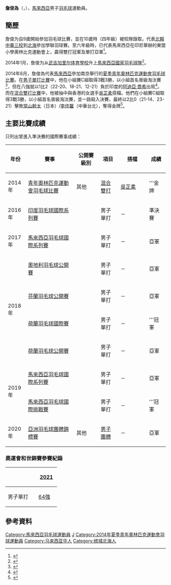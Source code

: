 {{noteTA|G1=Badminton}}
{{Infobox 羽球選手
| playername              = 詹俊為<br/>{{lang|en|Cheam June Wei}}
| image                   = 
| size                    = 
| caption                 = 
| birth_name              = 
| date_of_birth           = {{birth_date_and_age|1997|1|23}}<ref>{{en}}{{cite web|title=运动员- June Wei CHEAM|url=http://athlete.nanjing2014.org/html/31247_e.html|publisher=第二届夏季青年奥林匹克运动会组织委员会|deadurl=yes|archiveurl=https://web.archive.org/web/20140904183149/http://athlete.nanjing2014.org/html/31247_e.html|archivedate=2014-09-04|access-date=2014-09-04}}</ref>
| place_of_birth          = {{MAS}}[[槟城|槟城]][[诗不朗再也|诗不朗再也]]
| height                  = 
| weight                  = 
| event                   = 男子單打、男子雙打
| country                 = {{MAS}}
| years_intldebut         = 2014年
| years_started           = 2014年
| handedness              = 
| coach                   = 
| highest_ranking         = 第63位（男單）
| date_of_highest_ranking = 2019年12月17日<ref name="highest-ranking">{{en}}[http://bwfcontent.tournamentsoftware.com/ranking/player.aspx?id=17268&player=243527 BWF World Ranking - Ranking of June Wei CHEAM (92796)]</ref>
| current_ranking         = 第67位（男單）
| date_of_current_ranking = 2021年4月12日<ref>{{en}}[http://bwfcontent.tournamentsoftware.com/ranking/category.aspx?id=17268&category=472 BWF World Ranking - BWF世界排名榜 (4/19/2018) - Men's singles]</ref><ref>{{en}}[http://bwfcontent.tournamentsoftware.com/ranking/category.aspx?id=17268&category=474 BWF World Ranking - BWF世界排名榜 (4/19/2018) - Men's doubles] {{Wayback|url=http://bwfcontent.tournamentsoftware.com/ranking/category.aspx?id=17268&category=474 |date=20190713205518 }}</ref>
| played                  = 156勝–88負（男單）<br/>14勝–11負（男雙）<br/>1勝–1負（混雙）
| titles                  = 
| bwf_profile             = B7031DD3-B09C-47E9-ACBD-8B7E5D1678FE
| bwf_id                  = 92796
| updated                 = 2021年11月2日
}}
{{MedalTableTop|width=286px}}
{{MedalSport | 男子[[羽毛球|羽毛球]]}}
{{MedalCountry | {{MAS}}}}
{{MedalCompetition | [[亞洲羽毛球團體錦標賽|亞洲羽毛球團體錦標賽]]}}
{{MedalSilver | [[2020年亞洲羽毛球團體錦標賽|2020年 馬尼拉]] | [[2020年亞洲羽毛球團體錦標賽男子團體比賽|男子團體]]}}
{{MedalCountry | [[File:Olympic_flag.svg|23px]] [[青年奧林匹克運動會混合國家代表團|混合国家]]}}
{{MedalCompetition | [[青年奧林匹克運動會|青年奧林匹克運動會]]}}
{{MedalGold  | [[2014年夏季青年奧林匹克運動會|2014年 南京]] | [[2014年夏季青年奧林匹克運動會羽毛球混合雙打比賽|混合雙打]] }}
{{MedalBottom}}
'''詹俊為'''（{{lang|en|'''Cheam June Wei'''}}，{{bd|1997年|1月23日|||catIdx=C詹}}），[[馬來西亞|馬來西亞]]男子[[羽毛球|羽毛球]]運動員。

==簡歷==
詹俊为自9歲開始參加羽毛球比賽，並在10歲時（四年級）被校隊錄取，代表[[北賴中華三校|北賴中華三校]]到[[北海_(槟城)|北海]]參加學聯羽球賽。至六年級時，已代表馬來西亞在印尼舉辦的東盟小學奧林比克運動會上，贏得雙打冠軍及單打亞軍<ref>{{zh-hant}}{{cite news|title=奪東盟羽賽單打亞軍‧男童要當宗偉接班人|url=http://www.guangming.com.my/node/61234?tid=23|newspaper=光明日報|date=2009-11-13|deadurl=yes|archiveurl=https://web.archive.org/web/20140904211641/http://www.guangming.com.my/node/61234?tid=23|archivedate=2014-09-04|accessdate=2014-09-04}}</ref>。

2014年1月，詹俊为从[[武吉加里尔体育學校|武吉加里尔体育學校]]升上[[馬來西亞國家羽毛球隊|馬來西亞國家羽毛球隊]]<ref>{{zh-sg}}{{cite news|title=与宗伟切磋球艺　詹俊为梦想成真|url=http://www.orientaldaily.com.my/index.php?option=com_k2&view=item&id=98935:&Itemid=199|newspaper=東方日報|date=2014-02-08|deadurl=yes|archiveurl=https://web.archive.org/web/20140904184324/http://www.orientaldaily.com.my/index.php?option=com_k2&view=item&id=98935:&Itemid=199|archivedate=2014-09-04|accessdate=2014-09-04}}</ref>。

2014年8月，詹俊為代表[[2014年夏季青年奧林匹克運動會馬來西亞代表團|馬來西亞]]參加南京舉行的[[2014年夏季青年奧林匹克運動會|夏季青年奧林匹克運動會]][[2014年夏季青年奧林匹克運動會羽毛球比賽|羽毛球比賽]]。在[[2014年夏季青年奧林匹克運動會羽毛球男子單打比賽|男子單打比賽]]中，他在小組賽C組取得3戰3勝，以小組首名晉級淘汰賽<ref>{{zh-hant}}{{cite news|title=青奧會羽球‧詹俊為3連勝殺進8強|url=http://sports.sinchew.com.my/node/41563|newspaper=星洲網|date=2014-08-19|deadurl=yes|archiveurl=https://web.archive.org/web/20140904202232/http://sports.sinchew.com.my/node/41563|archivedate=2014-09-04|accessdate=2014-09-04}}</ref>，但在八強就以1比2（22-20、18-21、12-21）負於印度的[[阿迪亞·喬希|阿迪亞·喬希]]出局<ref>{{zh-sg}}{{cite news|title=【青奥会】马羽受挫　詹俊为止步8强|url=http://www.seehua.com/node/119232|newspaper=詩華日報|date=2014-08-20|deadurl=yes|archiveurl=https://archive.today/20140904142407/http://www.seehua.com/node/119232|archivedate=2014-09-04|df=|accessdate=2014-09-04}}</ref>。而在[[2014年夏季青年奧林匹克運動會羽毛球混合雙打比賽|混合雙打比賽]]中，他被抽中與香港的女選手[[吳芷柔|吳芷柔]]搭檔。他們在小組賽C組取得3戰3勝，以小組首名晉級淘汰賽，並一路殺入決賽，最終以2比0（21-14、23-21）擊敗[[常山幹太|常山幹太]]（日本）/[[李佳馨|李佳馨]]（中華台北），奪得金牌<ref>{{zh-hant}}{{cite news|title=青奥会羽球混双决赛‧詹俊为贡献首金|url=http://sports.sinchew.com.my/node/41667|newspaper=星洲网|date=2014-08-22|deadurl=yes|archiveurl=https://web.archive.org/web/20140824115926/http://sports.sinchew.com.my/node/41667|archivedate=2014-08-24|accessdate=2014-09-04}}</ref>。

==主要比賽成績==
只列出曾進入準決賽的國際賽事成績：
{| class=wikitable style="text-align:center; font-size:small;" 
!width="50"|年份
!width="190"|賽事
!width="80"|公開賽級別
!width="60"|項目
!width="100"|搭檔
!width="50"|成績
|-
!rowspan="1"|2014年
|[[2014年夏季青年奧林匹克運動會羽毛球混合雙打比賽|青年奧林匹克運動會羽毛球比賽]]
|其他
|[[2014年夏季青年奧林匹克運動會羽毛球混合雙打比賽|混合雙打]]
|{{flagicon|HKG}} [[吳芷柔|吳芷柔]]
|bgcolor="gold"|'''金牌
|-
!rowspan="1"|2016年
|[[2016年印度羽毛球國際系列賽|印度羽毛球國際系列賽]]
|{{BWFIS}}
|男子單打
|－
|bgcolor="#b8860b"|準決賽
|-
!rowspan="1"|2017年
|[[2017年馬來西亞羽毛球國際系列賽|馬來西亞羽毛球國際系列賽]]
|{{BWFIS}}
|男子單打
|－
|bgcolor="silver"|亞軍
|-
!rowspan="4"|2018年
|[[2018年奧地利羽毛球公開賽|奧地利羽毛球公開賽]]
|{{BWFIC}}
|男子單打
|－
|bgcolor="silver"|亞軍
|-
|[[2018年芬蘭羽毛球公開賽|芬蘭羽毛球公開賽]]
|{{BWFIC}}
|男子單打
|－
|bgcolor="silver"|亞軍
|-
|[[2018年荷蘭羽毛球國際賽|荷蘭羽毛球國際賽]]
|{{BWFIS}}
|男子單打
|－
|bgcolor="gold"|'''冠軍
|-
|[[2018年荷蘭羽毛球公開賽|荷蘭羽毛球公開賽]]
|{{BWF100}}
|男子單打
|－
|bgcolor="silver"|亞軍
|-
!rowspan="2"|2019年
|[[2019年馬來西亞羽毛球國際系列賽|馬來西亞羽毛球國際系列賽]]
|{{BWFIS}}
|男子單打
|－
|bgcolor="silver"|亞軍
|-
|[[2019年馬來西亞羽毛球國際挑戰賽|馬來西亞羽毛球國際挑戰賽]]
|{{BWFIC}}
|男子單打
|－
|bgcolor="gold"|'''冠軍
|-
!rowspan="1"|2020年
|[[2020年亞洲羽毛球團體錦標賽|亞洲羽毛球團體錦標賽]]
|其他
|[[2020年亞洲羽毛球團體錦標賽男子團體比賽|男子團體]]
|－
|bgcolor="silver"|亞軍
|}
{{BWF賽事級別索引}}

===奧運會和世錦賽參賽紀錄===
{| class=wikitable style="text-align:center; font-size:small;" 
!
!width="50"|[[2021年世界羽毛球錦標賽|2021]]
|-
!width="80"|男子單打
|[[2021年世界羽毛球錦標賽男子單打項目|64強]]
|}

==參考資料==
{{Portal box|马来西亚|羽毛球}}
{{reflist|2}}

{{DEFAULTSORT:CHEAM June Wei}}
[[Category:馬來西亞羽毛球運動員|Category:馬來西亞羽毛球運動員]]
[[Category:詹姓|J]]
[[Category:2014年夏季青年奧林匹克運動會羽球運動員|Category:2014年夏季青年奧林匹克運動會羽球運動員]]
[[Category:马来西亚华人|Category:马来西亚华人]]
[[Category:槟城北海人|Category:槟城北海人]]